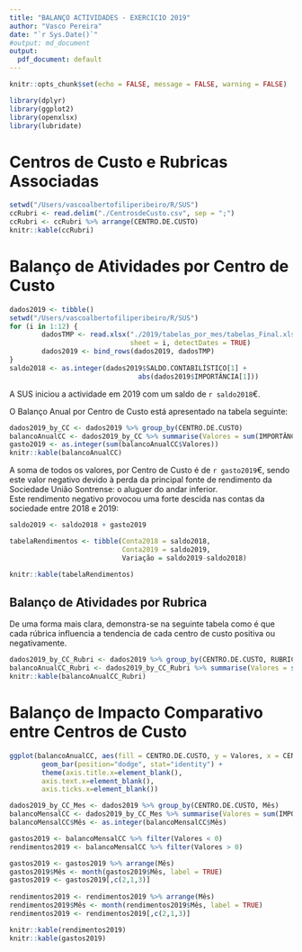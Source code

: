 ```yaml
---
title: "BALANÇO ACTIVIDADES - EXERCICIO 2019"
author: "Vasco Pereira"
date: "`r Sys.Date()`"
#output: md_document
output: 
  pdf_document: default
---
```


```r
knitr::opts_chunk$set(echo = FALSE, message = FALSE, warning = FALSE)
```

```r
library(dplyr)
library(ggplot2)
library(openxlsx)
library(lubridate)
```

# Centros de Custo e Rubricas Associadas

```r
setwd("/Users/vascoalbertofiliperibeiro/R/SUS")
ccRubri <- read.delim("./CentrosdeCusto.csv", sep = ";")
ccRubri <- ccRubri %>% arrange(CENTRO.DE.CUSTO)
knitr::kable(ccRubri)
```

# Balanço de Atividades por Centro de Custo

```r
dados2019 <- tibble()
setwd("/Users/vascoalbertofiliperibeiro/R/SUS")
for (i in 1:12) {
        dadosTMP <- read.xlsx("./2019/tabelas_por_mes/tabelas_Final.xlsx", 
                              sheet = i, detectDates = TRUE)
        dados2019 <- bind_rows(dados2019, dadosTMP)
}
saldo2018 <- as.integer(dados2019$SALDO.CONTABILÍSTICO[1] +
                                abs(dados2019$IMPORTÂNCIA[1]))
```

A SUS iniciou a actividade em 2019 com um saldo de `r saldo2018`€.

O Balanço Anual por Centro de Custo está apresentado na tabela seguinte:

```r

dados2019_by_CC <- dados2019 %>% group_by(CENTRO.DE.CUSTO)
balancoAnualCC <- dados2019_by_CC %>% summarise(Valores = sum(IMPORTÂNCIA))
gasto2019 <- as.integer(sum(balancoAnualCC$Valores))
knitr::kable(balancoAnualCC)
```

A soma de todos os valores, por Centro de Custo é de `r gasto2019`€, sendo este valor negativo devido à perda da principal fonte de rendimento da Sociedade União Sontrense: o aluguer do andar inferior.   
Este rendimento negativo provocou uma forte descida nas contas da sociedade entre 2018 e 2019:   

```r
saldo2019 <- saldo2018 + gasto2019

tabelaRendimentos <- tibble(Conta2018 = saldo2018, 
                            Conta2019 = saldo2019, 
                            Variação = saldo2019-saldo2018)

knitr::kable(tabelaRendimentos)
```

## Balanço de Atividades por Rubrica   

De uma forma mais clara, demonstra-se na seguinte tabela como é que cada rúbrica influencia a tendencia de cada centro de custo positiva ou negativamente.   

```r
dados2019_by_CC_Rubri <- dados2019 %>% group_by(CENTRO.DE.CUSTO, RUBRICA)
balancoAnualCC_Rubri <- dados2019_by_CC_Rubri %>% summarise(Valores = sum(IMPORTÂNCIA))
knitr::kable(balancoAnualCC_Rubri)
```

# Balanço de Impacto Comparativo entre Centros de Custo   


```r

ggplot(balancoAnualCC, aes(fill = CENTRO.DE.CUSTO, y = Valores, x = CENTRO.DE.CUSTO)) + 
        geom_bar(position="dodge", stat="identity") +
        theme(axis.title.x=element_blank(),
        axis.text.x=element_blank(),
        axis.ticks.x=element_blank())

```

```r
dados2019_by_CC_Mes <- dados2019 %>% group_by(CENTRO.DE.CUSTO, Mês)
balancoMensalCC <- dados2019_by_CC_Mes %>% summarise(Valores = sum(IMPORTÂNCIA))
balancoMensalCC$Mês <- as.integer(balancoMensalCC$Mês)

gastos2019 <- balancoMensalCC %>% filter(Valores < 0)
rendimentos2019 <- balancoMensalCC %>% filter(Valores > 0)

gastos2019 <- gastos2019 %>% arrange(Mês)
gastos2019$Mês <- month(gastos2019$Mês, label = TRUE)
gastos2019 <- gastos2019[,c(2,1,3)]
        
rendimentos2019 <- rendimentos2019 %>% arrange(Mês)
rendimentos2019$Mês <- month(rendimentos2019$Mês, label = TRUE)
rendimentos2019 <- rendimentos2019[,c(2,1,3)]

knitr::kable(rendimentos2019)
knitr::kable(gastos2019)
```




